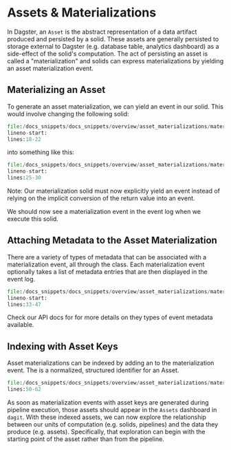 
<DynamicMetaTags title="Assets & Materializations | Dagster" />

# Assets & Materializations

In Dagster, an `Asset` is the abstract representation of a data artifact produced and persisted by
a solid.  These assets are generally persisted to storage external to Dagster (e.g. database table,
analytics dashboard) as a side-effect of the solid's computation. The act of persisting an asset
is called a "materialization" and solids can express materializations by yielding an asset
materialization event.

## Materializing an Asset

To generate an asset materialization, we can yield an <PyObject module="dagster" object="AssetMaterialization" /> event in our solid.
This would involve changing the following solid:

```python literalinclude caption=materialization.py
file:/docs_snippets/docs_snippets/overview/asset_materializations/materialization_solids.py
lineno-start:
lines:18-22
```

into something like this:

```python literalinclude caption=materialization.py
file:/docs_snippets/docs_snippets/overview/asset_materializations/materialization_solids.py
lineno-start:
lines:25-30
```

Note: Our materialization solid must now explicitly yield an <PyObject module="dagster" object="Output" />
event instead of relying on the implicit conversion of the return value into an <PyObject module="dagster" object="Output" />
event.

We should now see a materialization event in the event log when we execute this solid.


## Attaching Metadata to the Asset Materialization

There are a variety of types of metadata that can be associated with a materialization event, all
through the <PyObject module="dagster" object="EventMetadataEntry" /> class.  Each materialization
event optionally takes a list of metadata entries that are then displayed in the event log.

```python literalinclude caption=materialization.py
file:/docs_snippets/docs_snippets/overview/asset_materializations/materialization_solids.py
lineno-start:
lines:33-47
```

Check our API docs for <PyObject module="dagster" object="EventMetadataEntry" /> for more details
on they types of event metadata available.

## Indexing with Asset Keys

Asset materializations can be indexed by adding an <PyObject module="dagster" object="AssetKey" />
to the materialization event.  The <PyObject module="dagster" object="AssetKey" /> is a normalized,
structured identifier for an Asset.

```python literalinclude caption=materialization.py
file:/docs_snippets/docs_snippets/overview/asset_materializations/materialization_solids.py
lines:50-62
```

As soon as materialization events with asset keys are generated during pipeline execution, those
assets should appear in the `Assets` dashboard in `dagit`. With these indexed assets, we can now
explore the relationship between our units of computation (e.g. solids, pipelines) and the data they
produce (e.g. assets).  Specifically, that exploration can begin with the starting point of the
asset rather than from the pipeline.
